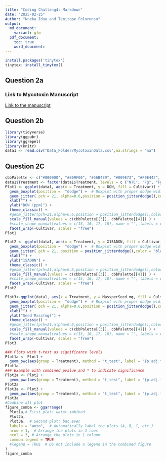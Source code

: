 ```yaml
---
title: "Coding Challeng4: Markdown"
date: "2025-02-25"
Author: "Nneka Iduu and Temitope Folorunso"
output:
  md_document:
    variant: gfm
  pdf_document:
    toc: true
    word_doucment:
---
```

```r
install.packages('tinytex')
tinytex::install_tinytex()
```


## Question 2a

### Link to Mycotoxin Manuscript
[Link to the manuscript](https://apsjournals.apsnet.org/doi/10.1094/PDIS-06-21-1253-RE.md) 

## Question 2b

```r
library(tidyverse)
library(ggpubr)
library(ggrepel)
library(knitr)
data1 <- read.csv("Data_Folder/MycotoxinData.csv",na.strings = "na")

```


## Question 2C


```r
cbbPalette <- c("#000000", "#E69F00", "#56B4E9", "#009E73", "#F0E442", "#0072B2", "#D55E00", "#CC79A7")
data1$Treatment <- factor(data1$Treatment, levels = c ("NTC", "Fg", "Fg + 37", "Fg + 40", "Fg + 70"))
Plot1 <- ggplot(data1, aes(x = Treatment, y = DON, fill = Cultivar)) +
  geom_boxplot(position =  "dodge") +  # Boxplot with proper dodge width
  geom_jitter( pch = 21, alpha=0.6,position = position_jitterdodge(),color = "black") + # Adjusted jitter dodge
  xlab("") +
  ylab("DON (ppm)") +
  theme_classic() +
  #geom_jitter(pch=21,alpha=0.6,position = position_jitterdodge(),color="black")+
  scale_fill_manual(values = c(cbbPalette[[3]], cbbPalette[[4]]) ) +
  #scale_shape_manual(values = c(15, 16, 17, 18), name = "", labels = c("NTC", "Fg", "Fg +37", "Fg +40", "Fg +70")) 
  facet_wrap(~Cultivar, scales = "free")
Plot1

Plot2 <- ggplot(data1, aes(x = Treatment, y = X15ADON, fill = Cultivar)) +
  geom_boxplot(position =  "dodge") +  # Boxplot with proper dodge width
  geom_jitter( pch = 21, position = position_jitterdodge(),color = "black") + # Adjusted jitter dodge
  xlab("") +
  ylab("15ADON") +
  theme_classic() +
  #geom_jitter(pch=21,alpha=0.6,position = position_jitterdodge(),color="black")+
  scale_fill_manual(values = c(cbbPalette[[3]], cbbPalette[[4]]) ) +
  #scale_shape_manual(values = c(15, 16, 17, 18), name = "", labels = c("NTC", "Fg", "Fg +37", "Fg +40", "Fg +70")) 
  facet_wrap(~Cultivar, scales = "free")
Plot2

Plot3<-ggplot(data1, aes(x = Treatment, y = MassperSeed_mg, fill = Cultivar)) +
  geom_boxplot(position =  "dodge") +  # Boxplot with proper dodge width
  geom_jitter( pch = 21, alpha=0.6,position = position_jitterdodge(),color = "black") + # Adjusted jitter dodge
  xlab("") +
  ylab("Seed Mass(mg)") +
  theme_classic() +
  #geom_jitter(pch=21,alpha=0.6,position = position_jitterdodge(),color="black")+
  scale_fill_manual(values = c(cbbPalette[[3]], cbbPalette[[4]]) ) +
  #scale_shape_manual(values = c(15, 16, 17, 18), name = "", labels = c("", "Fg", "Fg +37", "Fg +40", "Fg +70")) +
  facet_wrap(~Cultivar, scales = "free")
Plot3

### Plots with t-test as significance levels
Plot1a <- Plot1 + 
  geom_pwc(aes(group = Treatment), method = "t_test", label = "{p.adj.format}{p.adj.signif}")
Plot1a
### Example with combined pvalue and * to indicate significance
Plot2a <- Plot2 + 
  geom_pwc(aes(group = Treatment), method = "t_test", label = "{p.adj.format}{p.adj.signif}")
Plot2a
Plot3a <- Plot3 + 
  geom_pwc(aes(group = Treatment), method = "t_test", label = "{p.adj.format}{p.adj.signif}")
Plot3a
#Combine all plot
figure_comba <- ggarrange(
  Plot1a,# First plot: water.imbibed
  Plot2a,
  Plot3a,  # Second plot: bac.even
  labels = "auto",  # Automatically label the plots (A, B, C, etc.)
  nrow = 1,  # Arrange the plots in 3 rows
  ncol = 3, # Arrange the plots in 1 column
  common.legend = TRUE
  #legend = TRUE  # Do not include a legend in the combined figure
)
figure_comba

```



